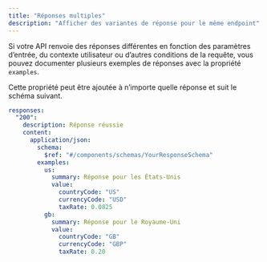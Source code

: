 ```yaml
---
title: "Réponses multiples"
description: "Afficher des variantes de réponse pour le même endpoint"
---
```


Si votre API renvoie des réponses différentes en fonction des paramètres d’entrée, du contexte utilisateur ou d’autres conditions de la requête, vous pouvez documenter plusieurs exemples de réponses avec la propriété `examples`.

Cette propriété peut être ajoutée à n’importe quelle réponse et suit le schéma suivant.

```yaml
responses:
  "200":
    description: Réponse réussie
    content:
      application/json:
        schema:
          $ref: "#/components/schemas/YourResponseSchema"
        examples:
          us:
            summary: Réponse pour les États-Unis
            value:
              countryCode: "US"
              currencyCode: "USD"
              taxRate: 0.0825
          gb:
            summary: Réponse pour le Royaume-Uni
            value:
              countryCode: "GB"
              currencyCode: "GBP"
              taxRate: 0.20
```
